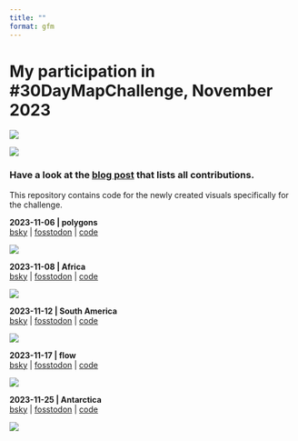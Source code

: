 ```yaml
---
title: ""
format: gfm
---
```


# My participation in #30DayMapChallenge, November 2023

[![](fig/arrange-all-s.png)](fig/arrange-all.png)

![](fig/30dmc-2023.png)

### Have a look  at the [blog post](https://ikashnitsky.phd/2023/30-dmc/) that lists all contributions. 


This repository contains code for the newly created visuals specifically for the challenge.



**2023-11-06 | polygons**   
[bsky](https://bsky.app/profile/ikashnitsky.phd/post/3kdjejp7ipi2u) | [fosstodon](https://fosstodon.org/@ikashnitsky/111405431300734214) | [code](https://github.com/ikashnitsky/30DayMapChallenge/blob/main/src/06-asian-restaurants.R)

![](fig/06-asian-restaurants.png)

**2023-11-08 | Africa**   
[bsky](https://bsky.app/profile/ikashnitsky.phd/post/3kdocjzuvhq2e) | [fosstodon](https://fosstodon.org/@ikashnitsky/111405472725576212) | [code](https://github.com/ikashnitsky/30DayMapChallenge/blob/77d444be79c5170c83b2b6049847df7b5ec04536/src/08-africa-wpp.R)

![](fig/08-pop-growth-x4.png)

**2023-11-12 | South America**   
[bsky](https://bsky.app/profile/ikashnitsky.phd/post/3keafyo6ga422) | [fosstodon](https://fosstodon.org/@ikashnitsky/111415413730412646) | [code](https://github.com/ikashnitsky/30DayMapChallenge/blob/main/src/12-south-america-copa.R)

![](fig/12-south-america-copa.png)


**2023-11-17 | flow**   
[bsky](https://bsky.app/profile/ikashnitsky.phd/post/3kefic276eg2p) | [fosstodon](https://fosstodon.org/@ikashnitsky/111617087998805744) | [code](https://github.com/ikashnitsky/30DayMapChallenge/blob/main/src/17-flow-places-lived.R)

![](fig/17-final-touch.png)


**2023-11-25 | Antarctica**   
[bsky](https://bsky.app/profile/ikashnitsky.phd/post/3kezt7zaify26) | [fosstodon](https://fosstodon.org/@ikashnitsky/111617105804689802) | 
[code](https://github.com/ikashnitsky/30DayMapChallenge/blob/main/src/25-antarctica.R)


![](fig/25-final-touch.png)


